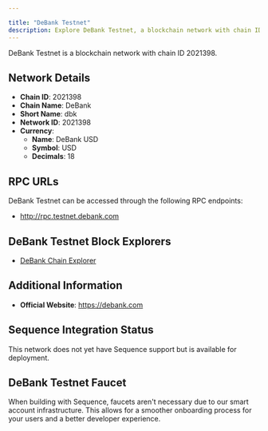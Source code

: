 ```yaml
---

title: "DeBank Testnet"
description: Explore DeBank Testnet, a blockchain network with chain ID 2021398. Learn about its native currency, DeBank USD, and how to interact with the network.
---
```




DeBank Testnet is a blockchain network with chain ID 2021398.

## Network Details

- **Chain ID**: 2021398
- **Chain Name**: DeBank
- **Short Name**: dbk
- **Network ID**: 2021398
- **Currency**: 
  - **Name**: DeBank USD
  - **Symbol**: USD
  - **Decimals**: 18

## RPC URLs

DeBank Testnet can be accessed through the following RPC endpoints:

- http://rpc.testnet.debank.com

## DeBank Testnet Block Explorers

- [DeBank Chain Explorer](https://explorer.testnet.debank.com)

## Additional Information

- **Official Website**: https://debank.com

## Sequence Integration Status

This network does not yet have Sequence support but is available for deployment.

## DeBank Testnet Faucet

When building with Sequence, faucets aren't necessary due to our smart account infrastructure. This allows for a smoother onboarding process for your users and a better developer experience.
